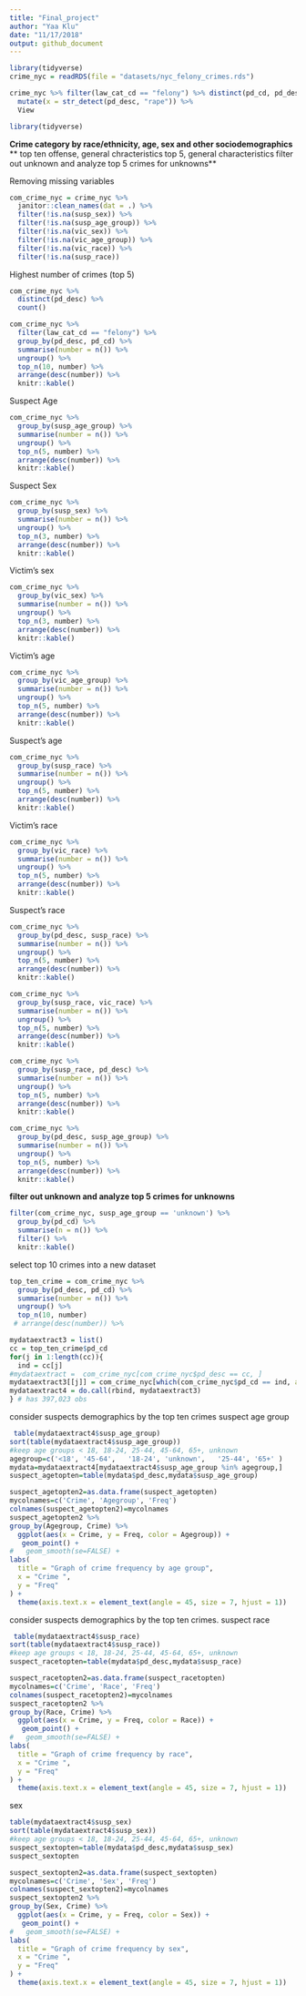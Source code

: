 ```yaml
---
title: "Final_project"
author: "Yaa Klu"
date: "11/17/2018"
output: github_document
---
```


```r

library(tidyverse)
crime_nyc = readRDS(file = "datasets/nyc_felony_crimes.rds")

crime_nyc %>% filter(law_cat_cd == "felony") %>% distinct(pd_cd, pd_desc) %>% 
  mutate(x = str_detect(pd_desc, "rape")) %>% 
  View
```
 

```r
library(tidyverse)
```


**Crime category by race/ethnicity, age, sex and other sociodemographics**
** top ten offense, general chracteristics**
** top 5, general characteristics**
**filter out unknown and analyze top 5 crimes for unknowns**


Removing missing variables
```r
com_crime_nyc = crime_nyc %>% 
  janitor::clean_names(dat = .) %>% 
  filter(!is.na(susp_sex)) %>%
  filter(!is.na(susp_age_group)) %>%
  filter(!is.na(vic_sex)) %>%
  filter(!is.na(vic_age_group)) %>%
  filter(!is.na(vic_race)) %>%
  filter(!is.na(susp_race))
```


Highest number of crimes (top 5)
```r
com_crime_nyc %>%
  distinct(pd_desc) %>%
  count()

com_crime_nyc %>%
  filter(law_cat_cd == "felony") %>% 
  group_by(pd_desc, pd_cd) %>%
  summarise(number = n()) %>%
  ungroup() %>%
  top_n(10, number) %>%
  arrange(desc(number)) %>%
  knitr::kable() 
```


Suspect Age
```r
com_crime_nyc %>%
  group_by(susp_age_group) %>%
  summarise(number = n()) %>%
  ungroup() %>%
  top_n(5, number) %>%
  arrange(desc(number)) %>%
  knitr::kable() 
```

Suspect Sex
```r
com_crime_nyc %>%
  group_by(susp_sex) %>%
  summarise(number = n()) %>%
  ungroup() %>%
  top_n(3, number) %>%
  arrange(desc(number)) %>%
  knitr::kable() 

```

Victim's sex
```r
com_crime_nyc %>%
  group_by(vic_sex) %>%
  summarise(number = n()) %>%
  ungroup() %>%
  top_n(3, number) %>%
  arrange(desc(number)) %>%
  knitr::kable() 
```

Victim's age
```r
com_crime_nyc %>%
  group_by(vic_age_group) %>%
  summarise(number = n()) %>%
  ungroup() %>%
  top_n(5, number) %>%
  arrange(desc(number)) %>%
  knitr::kable() 
```

Suspect's age
```r
com_crime_nyc %>%
  group_by(susp_race) %>%
  summarise(number = n()) %>%
  ungroup() %>%
  top_n(5, number) %>%
  arrange(desc(number)) %>%
  knitr::kable() 
```


Victim's race
```r
com_crime_nyc %>%
  group_by(vic_race) %>%
  summarise(number = n()) %>%
  ungroup() %>%
  top_n(5, number) %>%
  arrange(desc(number)) %>%
  knitr::kable()
```


Suspect's race
```r
com_crime_nyc %>%
  group_by(pd_desc, susp_race) %>%
  summarise(number = n()) %>%
  ungroup() %>%
  top_n(5, number) %>%
  arrange(desc(number)) %>%
  knitr::kable()

```


```r
com_crime_nyc %>%
  group_by(susp_race, vic_race) %>%
  summarise(number = n()) %>%
  ungroup() %>%
  top_n(5, number) %>%
  arrange(desc(number)) %>%
  knitr::kable()
```


```r
com_crime_nyc %>%
  group_by(susp_race, pd_desc) %>%
  summarise(number = n()) %>%
  ungroup() %>%
  top_n(5, number) %>%
  arrange(desc(number)) %>%
  knitr::kable()
```


```r
com_crime_nyc %>%
  group_by(pd_desc, susp_age_group) %>%
  summarise(number = n()) %>%
  ungroup() %>%
  top_n(5, number) %>%
  arrange(desc(number)) %>%
  knitr::kable() 
```


**filter out unknown and analyze top 5 crimes for unknowns**
```r
filter(com_crime_nyc, susp_age_group == 'unknown') %>%
  group_by(pd_cd) %>%
  summarise(n = n()) %>%
  filter() %>%
  knitr::kable() 
```


select top 10 crimes into a new dataset
```r
top_ten_crime = com_crime_nyc %>%
  group_by(pd_desc, pd_cd) %>%
  summarise(number = n()) %>%
  ungroup() %>%
  top_n(10, number) 
 # arrange(desc(number)) %>%
```

```r
mydataextract3 = list()
cc = top_ten_crime$pd_cd
for(j in 1:length(cc)){
  ind = cc[j]
#mydataextract =  com_crime_nyc[com_crime_nyc$pd_desc == cc, ]
mydataextract3[[j]] = com_crime_nyc[which(com_crime_nyc$pd_cd == ind, arr.ind = TRUE ), ]
mydataextract4 = do.call(rbind, mydataextract3)
} # has 397,023 obs
```


consider suspects demographics by the top ten crimes
suspect age group
```r
 table(mydataextract4$susp_age_group)
sort(table(mydataextract4$susp_age_group))
#keep age groups < 18, 18-24, 25-44, 45-64, 65+, unknown
agegroup=c('<18', '45-64',   '18-24', 'unknown',   '25-44', '65+' )
mydata=mydataextract4[mydataextract4$susp_age_group %in% agegroup,]
suspect_agetopten=table(mydata$pd_desc,mydata$susp_age_group)
```



```r
suspect_agetopten2=as.data.frame(suspect_agetopten)
mycolnames=c('Crime', 'Agegroup', 'Freq')
colnames(suspect_agetopten2)=mycolnames
suspect_agetopten2 %>%
group_by(Agegroup, Crime) %>%
  ggplot(aes(x = Crime, y = Freq, color = Agegroup)) +
   geom_point() +
#   geom_smooth(se=FALSE) +
labs(
  title = "Graph of crime frequency by age group",
  x = "Crime ",
  y = "Freq"
) +
  theme(axis.text.x = element_text(angle = 45, size = 7, hjust = 1))

```


consider suspects demographics by the top ten crimes.
suspect race
```r
 table(mydataextract4$susp_race)
sort(table(mydataextract4$susp_race))
#keep age groups < 18, 18-24, 25-44, 45-64, 65+, unknown
suspect_racetopten=table(mydata$pd_desc,mydata$susp_race)
```



```r
suspect_racetopten2=as.data.frame(suspect_racetopten)
mycolnames=c('Crime', 'Race', 'Freq')
colnames(suspect_racetopten2)=mycolnames
suspect_racetopten2 %>%
group_by(Race, Crime) %>%
  ggplot(aes(x = Crime, y = Freq, color = Race)) +
   geom_point() +
#   geom_smooth(se=FALSE) +
labs(
  title = "Graph of crime frequency by race",
  x = "Crime ",
  y = "Freq"
) +
  theme(axis.text.x = element_text(angle = 45, size = 7, hjust = 1))

```


sex
```r
table(mydataextract4$susp_sex)
sort(table(mydataextract4$susp_sex))
#keep age groups < 18, 18-24, 25-44, 45-64, 65+, unknown
suspect_sextopten=table(mydata$pd_desc,mydata$susp_sex)
suspect_sextopten
```

```r
suspect_sextopten2=as.data.frame(suspect_sextopten)
mycolnames=c('Crime', 'Sex', 'Freq')
colnames(suspect_sextopten2)=mycolnames
suspect_sextopten2 %>%
group_by(Sex, Crime) %>%
  ggplot(aes(x = Crime, y = Freq, color = Sex)) +
   geom_point() +
#   geom_smooth(se=FALSE) +
labs(
  title = "Graph of crime frequency by sex",
  x = "Crime ",
  y = "Freq"
) +
  theme(axis.text.x = element_text(angle = 45, size = 7, hjust = 1))

```

